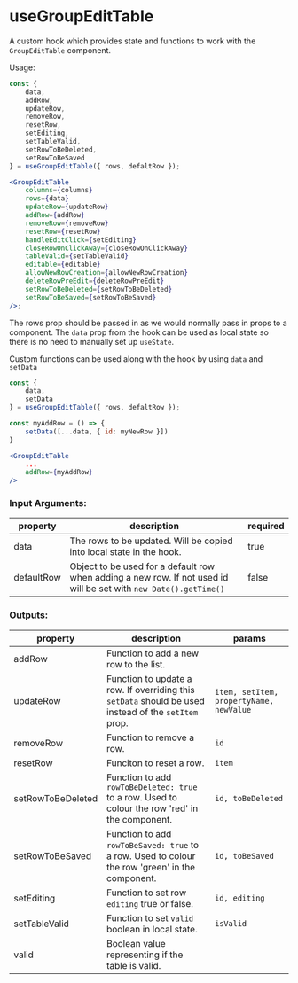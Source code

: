 
<Meta title="Hooks/useGroupEditTable" />

# useGroupEditTable

A custom hook which provides state and functions to work with the `GroupEditTable` component.

Usage:

```jsx
const {
    data,
    addRow,
    updateRow,
    removeRow,
    resetRow,
    setEditing,
    setTableValid,
    setRowToBeDeleted,
    setRowToBeSaved
} = useGroupEditTable({ rows, defaltRow });

<GroupEditTable
    columns={columns}
    rows={data}
    updateRow={updateRow}
    addRow={addRow}
    removeRow={removeRow}
    resetRow={resetRow}
    handleEditClick={setEditing}
    closeRowOnClickAway={closeRowOnClickAway}
    tableValid={setTableValid}
    editable={editable}
    allowNewRowCreation={allowNewRowCreation}
    deleteRowPreEdit={deleteRowPreEdit}
    setRowToBeDeleted={setRowToBeDeleted}
    setRowToBeSaved={setRowToBeSaved}
/>;
```

The rows prop should be passed in as we would normally pass in props to a component.
The `data` prop from the hook can be used as local state so there is no need to manually set up `useState`.

Custom functions can be used along with the hook by using `data` and `setData`

```jsx
const {
    data,
    setData
} = useGroupEditTable({ rows, defaltRow });

const myAddRow = () => {
    setData([...data, { id: myNewRow }])
}

<GroupEditTable
    ...
    addRow={myAddRow}
/>

```

### Input Arguments:

| property   | description                                                                                                       | required |
| ---------- | ----------------------------------------------------------------------------------------------------------------- | -------- |
| data       | The rows to be updated. Will be copied into local state in the hook.                                              | true     |
| defaultRow | Object to be used for a default row when adding a new row. If not used id will be set with `new Date().getTime()` | false    |

### Outputs:

| property          | description                                                                                          | params                                  |
| ----------------- | ---------------------------------------------------------------------------------------------------- | --------------------------------------- |
| addRow            | Function to add a new row to the list.                                                               |                                         |
| updateRow         | Function to update a row. If overriding this `setData` should be used instead of the `setItem` prop. | `item, setItem, propertyName, newValue` |
| removeRow         | Function to remove a row.                                                                            | `id`                                    |
| resetRow          | Funciton to reset a row.                                                                             | `item`                                  |
| setRowToBeDeleted | Function to add `rowToBeDeleted: true` to a row. Used to colour the row 'red' in the component.      | `id, toBeDeleted`                       |
| setRowToBeSaved   | Function to add `rowToBeSaved: true` to a row. Used to colour the row 'green' in the component.      | `id, toBeSaved`                         |
| setEditing        | Function to set row `editing` true or false.                                                         | `id, editing`                           |
| setTableValid     | Function to set `valid` boolean in local state.                                                      | `isValid`                               |
| valid             | Boolean value representing if the table is valid.                                                    |                                         |

